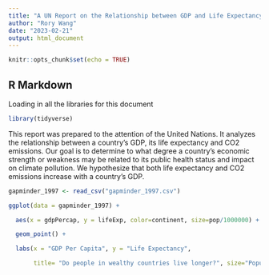 ```yaml
---
title: "A UN Report on the Relationship between GDP and Life Expectancy"
author: "Rory Wang"
date: "2023-02-21"
output: html_document
---
```


```r
knitr::opts_chunk$set(echo = TRUE)
```

## R Markdown

Loading in all the libraries for this document

```r
library(tidyverse)
```
This report was prepared to the attention of the United Nations. It analyzes the relationship between a country's GDP, its life expectancy and CO2 emissions. Our goal is to determine to what degree a country’s economic strength or weakness may be related to its public health status and impact on climate pollution. We hypothesize that both life expectancy and CO2 emissions increase with a country's GDP.

```r
gapminder_1997 <- read_csv("gapminder_1997.csv")
```
```r
ggplot(data = gapminder_1997) + 

  aes(x = gdpPercap, y = lifeExp, color=continent, size=pop/1000000) +

  geom_point() +

  labs(x = "GDP Per Capita", y = "Life Expectancy",

       title= "Do people in wealthy countries live longer?", size="Population (in millions)")
```

